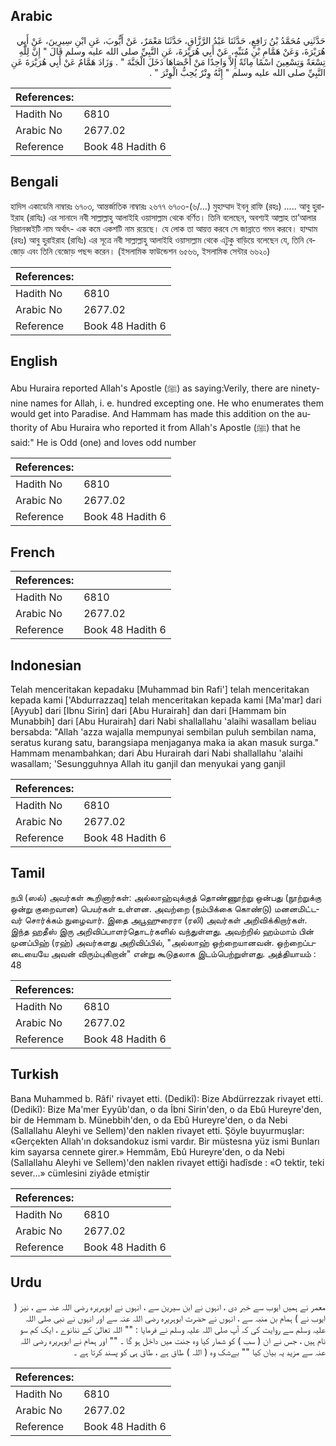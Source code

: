 ## Arabic


<div dir="rtl" lang="ar" style={{fontSize:'larger',backgroundColor:'#f8f9fa',padding:20}}>
حَدَّثَنِي مُحَمَّدُ بْنُ رَافِعٍ، حَدَّثَنَا عَبْدُ الرَّزَّاقِ، حَدَّثَنَا مَعْمَرٌ، عَنْ أَيُّوبَ، عَنِ ابْنِ سِيرِينَ، عَنْ أَبِي هُرَيْرَةَ، وَعَنْ هَمَّامِ بْنِ مُنَبِّهٍ، عَنْ أَبِي هُرَيْرَةَ، عَنِ النَّبِيِّ صلى الله عليه وسلم قَالَ ‏"‏ إِنَّ لِلَّهِ تِسْعَةً وَتِسْعِينَ اسْمًا مِائَةً إِلاَّ وَاحِدًا مَنْ أَحْصَاهَا دَخَلَ الْجَنَّةَ ‏"‏ ‏.‏ وَزَادَ هَمَّامٌ عَنْ أَبِي هُرَيْرَةَ عَنِ النَّبِيِّ صلى الله عليه وسلم ‏"‏ إِنَّهُ وِتْرٌ يُحِبُّ الْوِتْرَ ‏"‏ ‏.‏
</div>
<div style={{backgroundColor:'#f8f9fa',padding:20, marginBottom: 10}}><table> <thead> <tr> <th>References:</th> <th></th> </tr> </thead> <tbody><tr><td>Hadith No</td><td>6810</td></tr><tr><td>Arabic No</td><td>2677.02</td></tr><tr><td>Reference</td><td>Book 48 Hadith 6</td></tr></tbody></table></div>

## Bengali


<div dir="ltr" lang="bn" style={{fontSize:'larger',backgroundColor:'#f8f9fa',padding:20}}>
হাদিস একাডেমি নাম্বারঃ ৬৭০৩, আন্তর্জাতিক নাম্বারঃ ২৬৭৭ ৬৭০৩-(৬/...) মুহাম্মাদ ইবনু রাফি (রহঃ) ..... আবু হুরাইরাহ (রাযিঃ) এর সানাদে নবী সাল্লাল্লাহু আলাইহি ওয়াসাল্লাম থেকে বর্ণিত। তিনি বলেছেন, অবশ্যই আল্লাহ তা’আলার নিরানব্বইটি নাম অর্থাৎ- এক কমে একশটি নাম রয়েছে। যে লোক তা আয়ত্ত করবে সে জান্নাতে গমন করবে। হাম্মাম (রহঃ) আবু হুরাইরাহ (রাযিঃ) এর সূত্রে নবী সাল্লাল্লাহু আলাইহি ওয়াসাল্লাম থেকে এটুকু বাড়িয়ে বলেছেন যে, তিনি বেজোড় এবং তিনি বেজোড় পছন্দ করেন। (ইসলামিক ফাউন্ডেশন ৬৫৬৬, ইসলামিক সেন্টার ৬৬২০)
</div>
<div style={{backgroundColor:'#f8f9fa',padding:20, marginBottom: 10}}><table> <thead> <tr> <th>References:</th> <th></th> </tr> </thead> <tbody><tr><td>Hadith No</td><td>6810</td></tr><tr><td>Arabic No</td><td>2677.02</td></tr><tr><td>Reference</td><td>Book 48 Hadith 6</td></tr></tbody></table></div>

## English


<div dir="ltr" lang="en" style={{fontSize:'larger',backgroundColor:'#f8f9fa',padding:20}}>
Abu Huraira reported Allah's Apostle (ﷺ) as saying:Verily, there are ninety-nine names for Allah, i. e. hundred excepting one. He who enumerates them would get into Paradise. And Hammam has made this addition on the authority of Abu Huraira who reported it from Allah's Apostle (ﷺ) that he said:" He is Odd (one) and loves odd number
</div>
<div style={{backgroundColor:'#f8f9fa',padding:20, marginBottom: 10}}><table> <thead> <tr> <th>References:</th> <th></th> </tr> </thead> <tbody><tr><td>Hadith No</td><td>6810</td></tr><tr><td>Arabic No</td><td>2677.02</td></tr><tr><td>Reference</td><td>Book 48 Hadith 6</td></tr></tbody></table></div>

## French


<div dir="ltr" lang="fr" style={{fontSize:'larger',backgroundColor:'#f8f9fa',padding:20}}>

</div>
<div style={{backgroundColor:'#f8f9fa',padding:20, marginBottom: 10}}><table> <thead> <tr> <th>References:</th> <th></th> </tr> </thead> <tbody><tr><td>Hadith No</td><td>6810</td></tr><tr><td>Arabic No</td><td>2677.02</td></tr><tr><td>Reference</td><td>Book 48 Hadith 6</td></tr></tbody></table></div>

## Indonesian


<div dir="ltr" lang="id" style={{fontSize:'larger',backgroundColor:'#f8f9fa',padding:20}}>
Telah menceritakan kepadaku [Muhammad bin Rafi'] telah menceritakan kepada kami ['Abdurrazzaq] telah menceritakan kepada kami [Ma'mar] dari [Ayyub] dari [Ibnu Sirin] dari [Abu Hurairah] dan dari [Hammam bin Munabbih] dari [Abu Hurairah] dari Nabi shallallahu 'alaihi wasallam beliau bersabda: "Allah 'azza wajalla mempunyai sembilan puluh sembilan nama, seratus kurang satu, barangsiapa menjaganya maka ia akan masuk surga." Hammam menambahkan; dari Abu Hurairah dari Nabi shallallahu 'alaihi wasallam; 'Sesungguhnya Allah itu ganjil dan menyukai yang ganjil
</div>
<div style={{backgroundColor:'#f8f9fa',padding:20, marginBottom: 10}}><table> <thead> <tr> <th>References:</th> <th></th> </tr> </thead> <tbody><tr><td>Hadith No</td><td>6810</td></tr><tr><td>Arabic No</td><td>2677.02</td></tr><tr><td>Reference</td><td>Book 48 Hadith 6</td></tr></tbody></table></div>

## Tamil


<div dir="ltr" lang="ta" style={{fontSize:'larger',backgroundColor:'#f8f9fa',padding:20}}>
நபி (ஸல்) அவர்கள் கூறினார்கள்: அல்லாஹ்வுக்குத் தொண்ணூற்று ஒன்பது (நூற்றுக்கு ஒன்று குறைவான) பெயர்கள் உள்ளன. அவற்றை (நம்பிக்கை கொண்டு) மனனமிட்டவர் சொர்க்கம் நுழைவார். இதை அபூஹுரைரா (ரலி) அவர்கள் அறிவிக்கிறார்கள். இந்த ஹதீஸ் இரு அறிவிப்பாளர்தொடர்களில் வந்துள்ளது. அவற்றில் ஹம்மாம் பின் முனப்பிஹ் (ரஹ்) அவர்களது அறிவிப்பில், "அல்லாஹ் ஒற்றையானவன். ஒற்றைப்படையையே அவன் விரும்புகிறான்" என்று கூடுதலாக இடம்பெற்றுள்ளது. அத்தியாயம் : 48
</div>
<div style={{backgroundColor:'#f8f9fa',padding:20, marginBottom: 10}}><table> <thead> <tr> <th>References:</th> <th></th> </tr> </thead> <tbody><tr><td>Hadith No</td><td>6810</td></tr><tr><td>Arabic No</td><td>2677.02</td></tr><tr><td>Reference</td><td>Book 48 Hadith 6</td></tr></tbody></table></div>

## Turkish


<div dir="ltr" lang="tr" style={{fontSize:'larger',backgroundColor:'#f8f9fa',padding:20}}>
Bana Muhammed b. Râfi' rivayet etti. (Dedikî): Bize Abdürrezzak rivayet etti. (Dedikî): Bize Ma'mer Eyyûb'dan, o da İbni Sirin'den, o da Ebû Hureyre'den, bir de Hemmam b. Münebbih'den, o da Ebû Hureyre'den, o da Nebi (Sallallahu Aleyhi ve Sellem)'den naklen rivayet etti. Şöyle buyurmuşlar: «Gerçekten Allah'ın doksandokuz ismi vardır. Bir müstesna yüz ismi Bunları kim sayarsa cennete girer.» Hemmâm, Ebû Hureyre'den, o da Nebi (Sallallahu Aleyhi ve Sellem)'den naklen rivayet ettiği hadîsde : «O tektir, teki sever...» cümlesini ziyâde etmiştir
</div>
<div style={{backgroundColor:'#f8f9fa',padding:20, marginBottom: 10}}><table> <thead> <tr> <th>References:</th> <th></th> </tr> </thead> <tbody><tr><td>Hadith No</td><td>6810</td></tr><tr><td>Arabic No</td><td>2677.02</td></tr><tr><td>Reference</td><td>Book 48 Hadith 6</td></tr></tbody></table></div>

## Urdu


<div dir="rtl" lang="ur" style={{fontSize:'larger',backgroundColor:'#f8f9fa',padding:20}}>
معمر نے ہمیں ایوب سے خبر دی ، انہوں نے ابن سیرین سے ، انہوں نے ابوہریرہ رضی اللہ عنہ سے ، نیز ( ایوب نے ) ہمام بن منبہ سے ، انہوں نے حضرت ابوہریرہ رضی اللہ عنہ سے اور انہوں نے نبی صلی اللہ علیہ وسلم سے روایت کی کہ آپ صلی اللہ علیہ وسلم نے فرمایا : "" اللہ تعالیٰ کے ننانوے ، ایک کم سو نام ہیں ، جس نے ان ( سب ) کو شمار کیا وہ جنت میں داخل ہو گا ۔ "" اور ہمام نے ابوہریرہ رضی اللہ عنہ سے مزید یہ بیان کیا "" بےشک وہ ( اللہ ) طاق ہے ، طاق ہی کو پسند کرتا ہے ۔
</div>
<div style={{backgroundColor:'#f8f9fa',padding:20, marginBottom: 10}}><table> <thead> <tr> <th>References:</th> <th></th> </tr> </thead> <tbody><tr><td>Hadith No</td><td>6810</td></tr><tr><td>Arabic No</td><td>2677.02</td></tr><tr><td>Reference</td><td>Book 48 Hadith 6</td></tr></tbody></table></div>